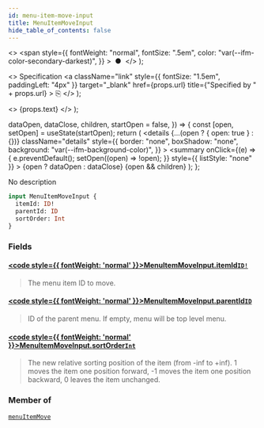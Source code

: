 ```yaml
---
id: menu-item-move-input
title: MenuItemMoveInput
hide_table_of_contents: false
---
```


  <>
    <span
      style={{
        fontWeight: "normal",
        fontSize: ".5em",
        color: "var(--ifm-color-secondary-darkest)",
      }}
    >
      &nbsp;●&nbsp;
    </span>
  </>
);

  <>
    Specification
    <a
      className="link"
      style={{ fontSize: "1.5em", paddingLeft: "4px" }}
      target="\_blank"
      href={props.url}
      title={"Specified by " + props.url}
    >
      ⎘
    </a>
  </>
);

  <>
    <span className={props.class}>{props.text}</span>
  </>
);


  dataOpen,
  dataClose,
  children,
  startOpen = false,
}) => {
  const [open, setOpen] = useState(startOpen);
  return (
    <details
      {...(open ? { open: true } : {})}
      className="details"
      style={{
        border: "none",
        boxShadow: "none",
        background: "var(--ifm-background-color)",
      }}
    >
      <summary
        onClick={(e) => {
          e.preventDefault();
          setOpen((open) => !open);
        }}
        style={{ listStyle: "none" }}
      >
        {open ? dataOpen : dataClose}
      </summary>
      {open && children}
    </details>
  );
};

No description

```graphql
input MenuItemMoveInput {
  itemId: ID!
  parentId: ID
  sortOrder: Int
}
```

### Fields

#### [<code style={{ fontWeight: 'normal' }}>MenuItemMoveInput.<b>itemId</b></code>](#)<Bullet />[`ID!`](../../../api-reference/miscellaneous/scalars/id) <Badge class="badge badge--secondary" text="non-null"/> <Badge class="badge badge--secondary" text="scalar"/>

> The menu item ID to move.

#### [<code style={{ fontWeight: 'normal' }}>MenuItemMoveInput.<b>parentId</b></code>](#)<Bullet />[`ID`](../../../api-reference/miscellaneous/scalars/id) <Badge class="badge badge--secondary" text="scalar"/>

> ID of the parent menu. If empty, menu will be top level menu.

#### [<code style={{ fontWeight: 'normal' }}>MenuItemMoveInput.<b>sortOrder</b></code>](#)<Bullet />[`Int`](../../../api-reference/miscellaneous/scalars/int) <Badge class="badge badge--secondary" text="scalar"/>

> The new relative sorting position of the item (from -inf to +inf). 1 moves the item one position forward, -1 moves the item one position backward, 0 leaves the item unchanged.

### Member of

[`menuItemMove`](../../../api-reference/menu/mutations/menu-item-move) <Badge class="badge badge--secondary" text="mutation"/>
